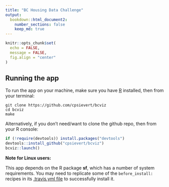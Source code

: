 ```yaml
---
title: "BC Housing Data Challenge"
output: 
  bookdown::html_document2:
    number_sections: false
    keep_md: true
---
```


```r
knitr::opts_chunk$set(
  echo = FALSE,
  message = FALSE,
  fig.align = "center"
)
```

## Running the app

To run the app on your machine, make sure you have [R](https://cran.r-project.org/) installed, then from your terminal:

```shell
git clone https://github.com/cpsievert/bcviz
cd bcviz
make
```

Alternatively, if you don't need/want to clone the github repo, then from your R console:

```r
if (!require(devtools)) install.packages("devtools")
devtools::install_github("cpsievert/bcviz")
bcviz::launch()
```


**Note for Linux users:**

This app depends on the R package **sf**, which has a number of system requirements. You may need to replicate some of the `before_install:` recipes in its [.travis.yml file](https://github.com/edzer/sfr/blob/master/.travis.yml) to successfully install it.